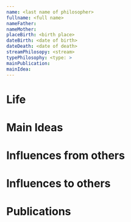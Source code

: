 ```yaml
---
name: <last name of philosopher>
fullname: <full name>
nameFather:
nameMother: 
placeBirth: <birth place>
dateBirth: <date of birth>
dateDeath: <date of death>
streamPhilosopy: <stream>
typePhilosophy: <type: >
mainPublication: 
mainIdea: 
---
```


# Life

# Main Ideas


# Influences from others



# Influences to others


# Publications

## <title> (<year>)

### Central idea

# Sources

## Podcasts
[BBC In Our Time](https://www.bbc.co.uk/programmes/p01f0vzr)
## Internet
[Internet Encyclopedia of Philosophy](https://iep.utm.edu/kantview/)